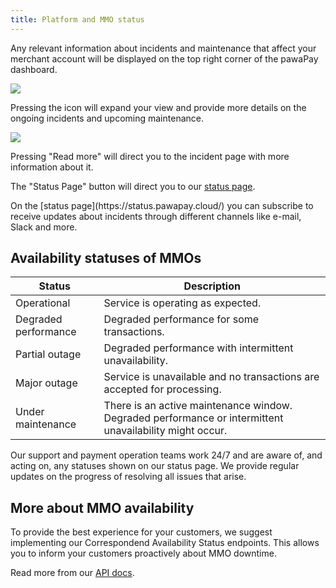 ```yaml
---
title: Platform and MMO status
---
```


Any relevant information about incidents and maintenance that affect your merchant account will be displayed on the top right corner of the pawaPay dashboard.
<Frame>
    <img src="/images/dashboard/incident_widget.png" />
</Frame>

Pressing the icon will expand your view and provide more details on the ongoing incidents and upcoming maintenance.

<Frame>
    <img src="/images/dashboard/incidents_expanded.png" />
</Frame>

Pressing "Read more" will direct you to the incident page with more information about it.

The "Status Page" button will direct you to our [status page](https://status.pawapay.cloud/).

<Tip>
    On the [status page](https://status.pawapay.cloud/) you can subscribe to receive updates about incidents through different channels like e-mail, Slack and more.
</Tip>

## Availability statuses of MMOs

| Status | Description |
|--------|-------------|
| Operational | Service is operating as expected. |
| Degraded performance | Degraded performance for some transactions. |
| Partial outage | Degraded performance with intermittent unavailability. |
| Major outage | Service is unavailable and no transactions are accepted for processing. |
| Under maintenance | There is an active maintenance window. Degraded performance or intermittent unavailability might occur. |

<Tip>
    Our support and payment operation teams work 24/7 and are aware of, and acting on, any statuses shown on our status page. 
    We provide regular updates on the progress of resolving all issues that arise. 
</Tip>

## More about MMO availability

To provide the best experience for your customers, we suggest implementing our Correspondend Availability Status endpoints. 
This allows you to inform your customers proactively about MMO downtime. 

Read more from our [API docs](/v1/api-reference/toolkit/availability).